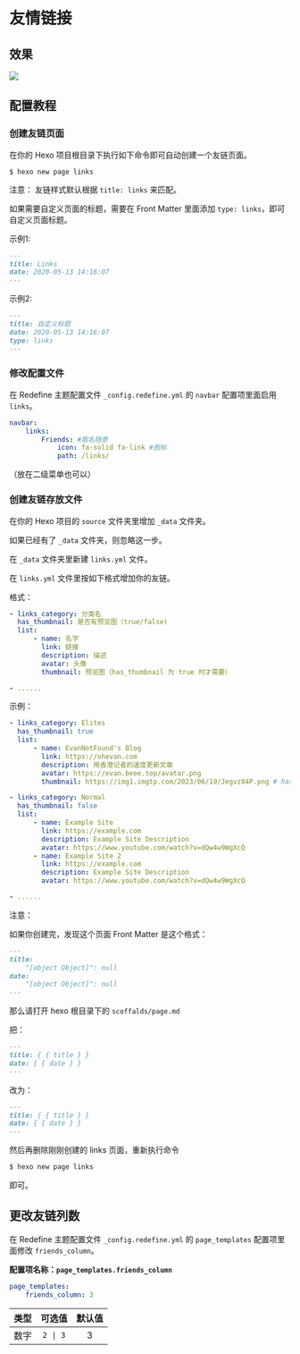 # 友情链接

## 效果

![](https://evan.beee.top/img/2023/06/22/1b0338cab5f96121a062383c8090a958.png)

## 配置教程


<Steps>

### 创建友链页面

在你的 Hexo 项目根目录下执行如下命令即可自动创建一个友链页面。

```shell
$ hexo new page links
```

注意：
友链样式默认根据 `title: links` 来匹配。

如果需要自定义页面的标题，需要在 Front Matter 里面添加 `type: links`，即可自定义页面标题。

示例1:

```markdown filename="source/links/index.md"
---
title: Links
date: 2020-05-13 14:16:07
---
```

示例2:

```markdown filename="source/links/index.md"
---
title: 自定义标题
date: 2020-05-13 14:16:07
type: links
---
```

### 修改配置文件

在 Redefine 主题配置文件 `_config.redefine.yml` 的 `navbar` 配置项里面启用 `links`。

```yaml filename="_config.redefine.yml" {3-5}
navbar:
    links:
        Friends: #取名随意
            icon: fa-solid fa-link #图标
            path: /links/
```

（放在二级菜单也可以）

### 创建友链存放文件

在你的 Hexo 项目的 `source` 文件夹里增加 `_data` 文件夹。

如果已经有了 `_data` 文件夹，则忽略这一步。

在 `_data` 文件夹里新建 `links.yml` 文件。

在 `links.yml` 文件里按如下格式增加你的友链。

格式：

```yaml filename="source/_data/links.yml"
- links_category: 分类名
  has_thumbnail: 是否有预览图（true/false)
  list:
      - name: 名字
        link: 链接
        description: 描述
        avatar: 头像
        thumbnail: 预览图（has_thumbnail 为 true 时才需要）

- ......
```

示例：

```yaml filename="source/_data/links.yml"
- links_category: Elites
  has_thumbnail: true
  list:
      - name: EvanNotFound's Blog
        link: https://ohevan.com
        description: 用香港记者的速度更新文章
        avatar: https://evan.beee.top/avatar.png
        thumbnail: https://img1.imgtp.com/2023/06/19/Jegvz84P.png # has_thumbnail 为 true 时才需要

- links_category: Normal
  has_thumbnail: false
  list:
      - name: Example Site
        link: https://example.com
        description: Example Site Description
        avatar: https://www.youtube.com/watch?v=dQw4w9WgXcQ
      - name: Example Site 2
        link: https://example.com
        description: Example Site Description
        avatar: https://www.youtube.com/watch?v=dQw4w9WgXcQ

- ......
```

</Steps>

注意：

如果你创建完，发现这个页面 Front Matter 是这个格式：

```markdown filename="source/links/index.md"
---
title:
    "[object Object]": null
date:
    "[object Object]": null
---
```

那么请打开 hexo 根目录下的 `scoffalds/page.md`

把：

```markdown filename="scaffolds/page.md"
---
title: { { title } }
date: { { date } }
---
```

改为：

```markdown filename="scaffolds/page.md"
---
title: { { title } }
date: { { date } }
---
```

然后再删除刚刚创建的 links 页面，重新执行命令

```bash
$ hexo new page links
```

即可。

## 更改友链列数

在 Redefine 主题配置文件 `_config.redefine.yml` 的 `page_templates` 配置项里面修改 `friends_column`。

**配置项名称：`page_templates.friends_column`**

```yaml filename="_config.redefine.yml"
page_templates:
    friends_column: 3
```

| 类型 |  可选值  | 默认值 |
| :--: | :------: | :----: |
| 数字 | `2 \| 3` |   3    |

